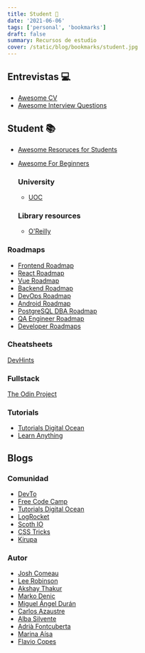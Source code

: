 ```yaml
---
title: Student 🔖
date: '2021-06-06'
tags: ['personal', 'bookmarks']
draft: false
summary: Recursos de estudio
cover: /static/blog/bookmarks/student.jpg
---
```


<section id="interviews">

## Entrevistas 💻

- [Awesome CV](https://github.com/posquit0/Awesome-CV)
- [Awesome Interview Questions](https://github.com/MaximAbramchuck/awesome-interview-questions)

</section>
<section id="student">

## Student 📚

- [Awesome Resoruces for Students](https://github.com/dipakkr/A-to-Z-Resources-for-Students)
- [Awesome For Beginners](https://github.com/MunGell/awesome-for-beginners)

  ### University

  - [UOC](https://cv.uoc.edu/webapps/cas/login?service=http://cv.uoc.edu/cgibin/uocapp)

  ### Library resources

  - [O'Reilly](https://learning.oreilly.com/home/)

</section>

<section id="roadmaps">

### Roadmaps

- [Frontend Roadmap](https://roadmap.sh/frontend)
- [React Roadmap](https://roadmap.sh/react)
- [Vue Roadmap](https://flaviocopes.com/vue-developer-roadmap/)
- [Backend Roadmap](https://roadmap.sh/backend)
- [DevOps Roadmap](https://roadmap.sh/devops)
- [Android Roadmap](https://roadmap.sh/android)
- [PostgreSQL DBA Roadmap](https://roadmap.sh/postgresql-dba)
- [QA Engineer Roadmap](https://roadmap.sh/qa)
- [Developer Roadmaps](https://roadmap.sh/)

### Cheatsheets

[DevHints](https://devhints.io/)

### Fullstack

[The Odin Project](https://www.theodinproject.com/home)

### Tutorials

- [Tutorials Digital Ocean](https://www.digitalocean.com/community/tutorials?subtype=-tech_talk&language=es)
- [Learn Anything](https://learn-anything.xyz/)

</section>

<section id="blogs">

## Blogs

### Comunidad

- [DevTo](https://dev.to/)
- [Free Code Camp](https://www.freecodecamp.org/news/tag/web-development/)
- [Tutorials Digital Ocean](https://www.digitalocean.com/community/tutorials)
- [LogRocket](https://blog.logrocket.com/)
- [Scoth IO](https://scotch.io/)
- [CSS Tricks](https://css-tricks.com/)
- [Kirupa](https://www.kirupa.com/)

### Autor

- [Josh Comeau](https://www.joshwcomeau.com/)
- [Lee Robinson](https://leerob.io/blog)
- [Akshay Thakur](https://www.akshay.rocks/)
- [Marko Denic](https://markodenic.com/blog/)
- [Miguel Ángel Durán](https://midu.dev/)
- [Carlos Azaustre](https://carlosazaustre.es/)
- [Alba Silvente](https://www.dawntraoz.com/)
- [Adrià Fontcuberta](https://afontcu.dev/)
- [Marina Aísa](https://marinaaisa.com/es/)
- [Flavio Copes](https://flaviocopes.com/)

</section>
